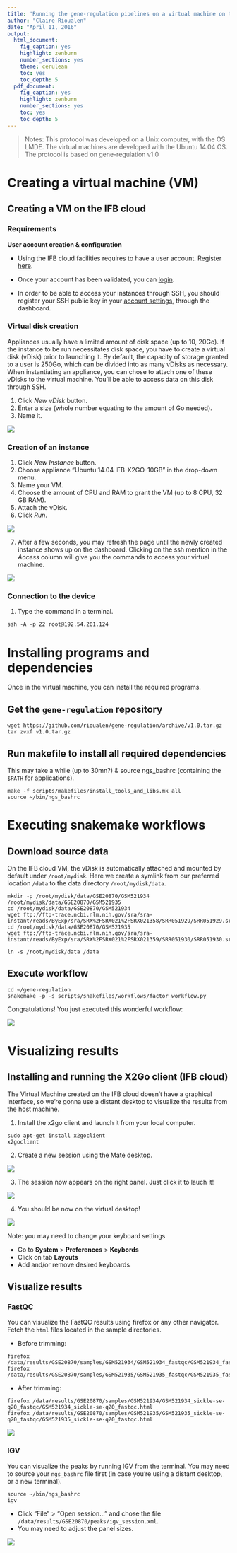 ```yaml
---
title: 'Running the gene-regulation pipelines on a virtual machine on the IFB cloud'
author: "Claire Rioualen"
date: "April 11, 2016"
output:
  html_document:
    fig_caption: yes
    highlight: zenburn
    number_sections: yes
    theme: cerulean
    toc: yes
    toc_depth: 5
  pdf_document:
    fig_caption: yes
    highlight: zenburn
    number_sections: yes
    toc: yes
    toc_depth: 5
---
```


> Notes: 
> This protocol was developed on a Unix computer, with the OS LMDE. 
> The virtual machines are developed with the Ubuntu 14.04 OS. 
> The protocol is based on gene-regulation v1.0

# Creating a virtual machine (VM)

## Creating a VM on the IFB cloud

### Requirements

**User account creation & configuration**

* Using the IFB cloud facilities requires to have a user account. Register [here](https://cloud.france-bioinformatique.fr/accounts/register/). 

* Once your account has been validated, you can [login](https://cloud.france-bioinformatique.fr/accounts/login/).

* In order to be able to access your instances through SSH, you should register your SSH public key in your [account settings](https://cloud.france-bioinformatique.fr/cloud/profile/), through the dashboard.

### Virtual disk creation

Appliances usually have a limited amount of disk space (up to 10, 20Go). If the instance to be run necessitates disk space, you have to create a virtual disk (vDisk) prior to launching it. By default, the capacity of storage granted to a user is 250Go, which can be divided into as many vDisks as necessary. When instantiating an appliance, you can chose to attach one of these vDIsks to the virtual machine. You'll be able to access data on this disk through SSH. 

1. Click *New vDisk* button.
2. Enter a size (whole number equating to the amount of Go needed). 
3. Name it.

![](../../img/vdisk-x2go.png)

<!--\includegraphics[width=250pt]{img/vdisk-x2go.png}-->


### Creation of an instance

1. Click *New Instance* button.
2. Choose appliance "Ubuntu 14.04 IFB-X2GO-10GB" in the drop-down menu. 
3. Name your VM.
4. Choose the amount of CPU and RAM to grant the VM (up to 8 CPU, 32 GB RAM).
5. Attach the vDisk.
6. Click *Run*.

![](../../img/ubuntu_x2go_create.png)

7. After a few seconds, you may refresh the page until the newly created instance shows up on the dashboard. Clicking on the ssh mention in the *Access* column will give you the commands to access your virtual machine. 

![](../../img/x2go_ssh.png)

### Connection to the device

1. Type the command in a terminal.

```
ssh -A -p 22 root@192.54.201.124
```

# Installing programs and dependencies

Once in the virtual machine, you can install the required programs. 

## Get the `gene-regulation` repository

```
wget https://github.com/rioualen/gene-regulation/archive/v1.0.tar.gz
tar zvxf v1.0.tar.gz
```



## Run makefile to install all required dependencies 

This may take a while (up to 30mn?) & source ngs_bashrc (containing the `$PATH` for applications).

```
make -f scripts/makefiles/install_tools_and_libs.mk all
source ~/bin/ngs_bashrc
```


# Executing snakemake workflows




## Download source data


On the IFB cloud VM, the vDisk is automatically attached and mounted by default under `/root/mydisk`. 
Here we create a symlink from our preferred location `/data` to the data directory `/root/mydisk/data`. 

```
mkdir -p /root/mydisk/data/GSE20870/GSM521934 /root/mydisk/data/GSE20870/GSM521935
cd /root/mydisk/data/GSE20870/GSM521934
wget ftp://ftp-trace.ncbi.nlm.nih.gov/sra/sra-instant/reads/ByExp/sra/SRX%2FSRX021%2FSRX021358/SRR051929/SRR051929.sra
cd /root/mydisk/data/GSE20870/GSM521935
wget ftp://ftp-trace.ncbi.nlm.nih.gov/sra/sra-instant/reads/ByExp/sra/SRX%2FSRX021%2FSRX021359/SRR051930/SRR051930.sra
```
```
ln -s /root/mydisk/data /data
```

## Execute workflow

```
cd ~/gene-regulation
snakemake -p -s scripts/snakefiles/workflows/factor_workflow.py
```

Congratulations! You just executed this wonderful workflow:

![](../../img/rule.png)

# Visualizing results

## Installing and running the X2Go client (IFB cloud)


The Virtual Machine created on the IFB cloud doesn't have a graphical interface, so we're gonna use a distant desktop to visualize the results from the host machine. 

1. Install the x2go client and launch it from your local computer.

```
sudo apt-get install x2goclient
x2goclient
```

<!--2. Copy your ssh key to the authorized keys of the virtual machine. (**à revoir !!**)

```
cat $HOME/.ssh/id_rsa.pub | ssh root@192.54.201.124 "cat >> .ssh/authorized_keys"
```
-->

2. Create a new session using the Mate desktop.

![](../../img/x2goclient_session_create.png)

3. The session now appears on the right panel. Just click it to lauch it!

![](../../img/x2go_launch_session.png)

4. You should be now on the virtual desktop! 

![](../../img/mate_term.png)

Note: you may need to change your keyboard settings 

* Go to **System** > **Preferences** > **Keybords**
* Click on tab **Layouts**
* Add and/or remove desired keyboards

## Visualize results

### FastQC

You can visualize the FastQC results using firefox or any other navigator. Fetch the `html` files located in the sample directories.

* Before trimming:
```
firefox /data/results/GSE20870/samples/GSM521934/GSM521934_fastqc/GSM521934_fastqc.html
firefox /data/results/GSE20870/samples/GSM521935/GSM521935_fastqc/GSM521935_fastqc.html
```
* After trimming:
```
firefox /data/results/GSE20870/samples/GSM521934/GSM521934_sickle-se-q20_fastqc/GSM521934_sickle-se-q20_fastqc.html
firefox /data/results/GSE20870/samples/GSM521935/GSM521935_sickle-se-q20_fastqc/GSM521935_sickle-se-q20_fastqc.html
```


![](../../img/x2go_fastqc.png)

### IGV

You can visualize the peaks by running IGV from the terminal. You may need to source your `ngs_bashrc` file first (in case you're using a distant desktop, or a new terminal). 
```
source ~/bin/ngs_bashrc
igv
```

* Click "File" > "Open session..." and chose the file `/data/results/GSE20870/peaks/igv_session.xml`.
* You may need to adjust the panel sizes. 


![](../../img/igv.png)
